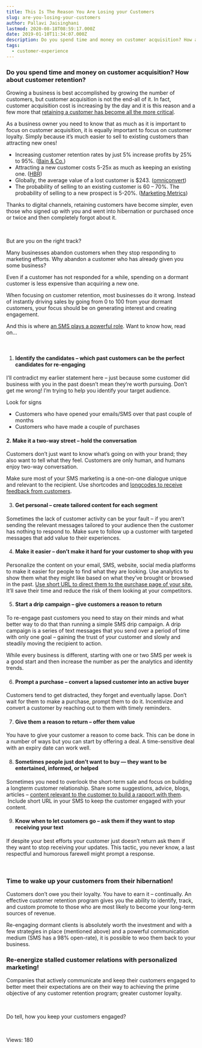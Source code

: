 ```yaml
---
title: This Is The Reason You Are Losing your Customers
slug: are-you-losing-your-customers
author: Pallavi Jaisinghani
lastmod: 2020-08-18T08:59:17.000Z
date: 2019-01-10T11:34:07.000Z
description: Do you spend time and money on customer acquisition? How about customer retention? Growing a business is best accomplished by growing the number of customers, but customer acquisition is not the end-all of it.
tags:
  - customer-experience
---
```


### Do you spend time and money on customer acquisition? How about customer retention?


Growing a business is best accomplished by growing the number of customers, but customer acquisition is not the end-all of it. In fact, customer acquisition cost is increasing by the day and it is this reason and a few more that [retaining a customer has become all the more critical](https://neilpatel.com/blog/retaining-customers/).


As a business owner you need to know that as much as it is important to focus on customer acquisition, it is equally important to focus on customer loyalty. Simply because it’s much easier to sell to existing customers than attracting new ones!


* Increasing customer retention rates by just 5% increase profits by 25% to 95%. ([Bain & Co.](https://www2.bain.com/Images/BB_Prescription_cutting_costs.pdf))
* Attracting a new customer costs 5-25x as much as keeping an existing one. ([HBR](https://hbr.org/2014/10/the-value-of-keeping-the-right-customers))
* Globally, the average value of a lost customer is $243. ([omniconvert](https://www.omniconvert.com/blog/customer-lifetime-value-clv/#:~:text=It's%20cheaper%20to%20retain%20existing,customer%20is%20%24243%20(KISSmetrics)./))
* The probability of selling to an existing customer is 60 – 70%. The probability of selling to a new prospect is 5-20%. ([Marketing Metrics](https://www.amazon.com/dp/B0031AI0VC/ref=dp-kindle-redirect?_encoding=UTF8&btkr=1))


Thanks to digital channels, retaining customers have become simpler, even those who signed up with you and went into hibernation or purchased once or twice and then completely forgot about it.


 


But are you on the right track?


Many businesses abandon customers when they stop responding to marketing efforts. Why abandon a customer who has already given you some business?


Even if a customer has not responded for a while, spending on a dormant customer is less expensive than acquiring a new one.


When focusing on customer retention, most businesses do it wrong. Instead of instantly driving sales by going from 0 to 100 from your dormant customers, your focus should be on generating interest and creating engagement.


And this is where [an SMS plays a powerful role](https://msg91.com/guide/power-users-guide-sms-marketing-services). Want to know how, read on…


 


1. #### **Identify the candidates – which past customers can be the perfect candidates for re-engaging**


I’ll contradict my earlier statement here – just because some customer did business with you in the past doesn’t mean they’re worth pursuing. Don’t get me wrong! I’m trying to help you identify your target audience.


Look for signs


* Customers who have opened your emails/SMS over that past couple of months
* Customers who have made a couple of purchases


#### **2.** **Make it a two-way street – hold the conversation**


Customers don’t just want to know what’s going on with your brand; they also want to tell what they feel. Customers are only human, and humans enjoy two-way conversation.


Make sure most of your SMS marketing is a one-on-one dialogue unique and relevant to the recipient. Use shortcodes and [longcodes to receive feedback from customers](https://msg91.com/guide/long-code-service-everything-you-wanted-to-know).


3. ####  **Get personal – create tailored content for each segment**


Sometimes the lack of customer activity can be your fault – if you aren’t sending the relevant messages tailored to your audience then the customer has nothing to respond to. Make sure to follow up a customer with targeted messages that add value to their experiences.


4. ####  **Make it easier – don’t make it hard for your customer to shop with you**


Personalize the content on your email, SMS, website, social media platforms to make it easier for people to find what they are looking. Use analytics to show them what they might like based on what they’ve brought or browsed in the past. [Use short URL to direct them to the purchase page of your site.](https://msg91.com/sms-campaign) It’ll save their time and reduce the risk of them looking at your competitors.


5. ####  **Start a drip campaign – give customers a reason to return**


To re-engage past customers you need to stay on their minds and what better way to do that than running a simple SMS drip campaign. A drip campaign is a series of text messages that you send over a period of time with only one goal – gaining the trust of your customer and slowly and steadily moving the recipient to action.


While every business is different, starting with one or two SMS per week is a good start and then increase the number as per the analytics and identity trends.


6. ####  **Prompt a purchase – convert a lapsed customer into an active buyer**


Customers tend to get distracted, they forget and eventually lapse. Don’t wait for them to make a purchase, prompt them to do it. Incentivize and convert a customer by reaching out to them with timely reminders.


7. ####  **Give them a reason to return – offer them value**


You have to give your customer a reason to come back. This can be done in a number of ways but you can start by offering a deal. A time-sensitive deal with an expiry date can work well.


8. ####  **Sometimes people just don’t want to buy — they want to be entertained, informed, or helped**


Sometimes you need to overlook the short-term sale and focus on building a longterm customer relationship. Share some suggestions, advice, blogs, articles – [content relevant to the customer to build a rapport with them](https://msg91.com/guide/know-the-secrets-to-increase-readership).  Include short URL in your SMS to keep the customer engaged with your content.


9. ####  **Know when to let customers go – ask them if they want to stop receiving your text**


If despite your best efforts your customer just doesn’t return ask them if they want to stop receiving your updates. This tactic, you never know, a last respectful and humorous farewell might prompt a response.  


 


### **Time to wake up your customers from their hibernation!**


Customers don’t owe you their loyalty. You have to earn it – continually. An effective customer retention program gives you the ability to identify, track, and custom promote to those who are most likely to become your long-term sources of revenue.


Re-engaging dormant clients is absolutely worth the investment and with a few strategies in place (mentioned above) and a powerful communication medium (SMS has a 98% open-rate), it is possible to woo them back to your business. 


### **Re-energize stalled customer relations with personalized marketing!**


Companies that actively communicate and keep their customers engaged to better meet their expectations are on their way to achieving the prime objective of any customer retention program; greater customer loyalty.


 


Do tell, how you keep your customers engaged?


 


 Views: 180


